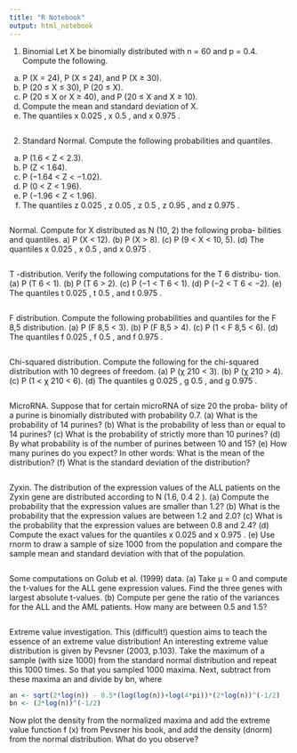 ```yaml
---
title: "R Notebook"
output: html_notebook
---
```

1. Binomial Let X be binomially distributed with n = 60 and p = 0.4.
Compute the following.
(a) P (X = 24), P (X ≤ 24), and P (X ≥ 30).
(b) P (20 ≤ X ≤ 30), P (20 ≤ X).
(c) P (20 ≤ X or X ≥ 40), and P (20 ≤ X and X ≥ 10).
(d) Compute the mean and standard deviation of X.
(e) The quantiles x 0.025 , x 0.5 , and x 0.975 .

```r



```

2. Standard Normal. Compute the following probabilities and quantiles.
(a) P (1.6 < Z < 2.3).
(b) P (Z < 1.64).
(c) P (−1.64 < Z < −1.02).
(d) P (0 < Z < 1.96).
(e) P (−1.96 < Z < 1.96).
(f) The quantiles z 0.025 , z 0.05 , z 0.5 , z 0.95 , and z 0.975 .
```r

```
Normal. Compute for X distributed as N (10, 2) the following proba-
bilities and quantiles.
a) P (X < 12).
(b) P (X > 8).
(c) P (9 < X < 10, 5).
(d) The quantiles x 0.025 , x 0.5 , and x 0.975 .
```r

```
T -distribution. Verify the following computations for the T 6 distribu-
tion.
(a) P (T 6 < 1).
(b) P (T 6 > 2).
(c) P (−1 < T 6 < 1).
(d) P (−2 < T 6 < −2).
(e) The quantiles t 0.025 , t 0.5 , and t 0.975 .
```r

```
F distribution. Compute the following probabilities and quantiles for
the F 8,5 distribution.
(a) P (F 8,5 < 3).
(b) P (F 8,5 > 4).
(c) P (1 < F 8,5 < 6).
(d) The quantiles f 0.025 , f 0.5 , and f 0.975 .
```r

```
Chi-squared distribution. Compute the following for the chi-squared
distribution with 10 degrees of freedom.
(a) P (χ 210 < 3).
(b) P (χ 210 > 4).
(c) P (1 < χ 210 < 6).
(d) The quantiles g 0.025 , g 0.5 , and g 0.975 .
```r

```
MicroRNA. Suppose that for certain microRNA of size 20 the proba-
bility of a purine is binomially distributed with probability 0.7.
(a) What is the probability of 14 purines?
(b) What is the probability of less than or equal to 14 purines?
(c) What is the probability of strictly more than 10 purines?
(d) By what probability is of the number of purines between 10 and
15?
(e) How many purines do you expect? In other words: What is the
mean of the distribution?
(f) What is the standard deviation of the distribution?
```r

```
Zyxin. The distribution of the expression values of the ALL patients
on the Zyxin gene are distributed according to N (1.6, 0.4 2 ).
(a) Compute the probability that the expression values are smaller
than 1.2?
(b) What is the probability that the expression values are between 1.2
and 2.0?
(c) What is the probability that the expression values are between 0.8
and 2.4?
(d) Compute the exact values for the quantiles x 0.025 and x 0.975 .
(e) Use rnorm to draw a sample of size 1000 from the population and
compare the sample mean and standard deviation with that of the
population.
```r

```
Some computations on Golub et al. (1999) data.
(a) Take µ = 0 and compute the t-values for the ALL gene expression
values. Find the three genes with largest absolute t-values.
(b) Compute per gene the ratio of the variances for the ALL and the
AML patients. How many are between 0.5 and 1.5?
```r

```
Extreme value investigation. This (difficult!) question aims to teach
the essence of an extreme value distribution! An interesting extreme
value distribution is given by Pevsner (2003, p.103). Take the maximum
of a sample (with size 1000) from the standard normal distribution and
repeat this 1000 times. So that you sampled 1000 maxima. Next,
subtract from these maxima an and divide by bn, where
```r
an <- sqrt(2*log(n)) - 0.5*(log(log(n))+log(4*pi))*(2*log(n))^(-1/2)
bn <- (2*log(n))^(-1/2)


```
Now plot the density from the normalized maxima and add the extreme
value function f (x) from Pevsner his book, and add the density (dnorm)
from the normal distribution. What do you observe?
```r

```
